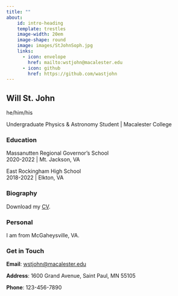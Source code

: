 ```yaml
---
title: ""
about:
    id: intro-heading
    template: trestles
    image-width: 20em
    image-shape: round
    image: images/StJohnSoph.jpg
    links:
      - icon: envelope
        href: mailto:wstjohn@macalester.edu
      - icon: github
        href: https://github.com/wastjohn
---
```


:::{#intro-heading}
## Will St. John

he/him/his 

Undergraduate Physics & Astronomy Student | Macalester College

### Education

Massanutten Regional Governor's School <br>
2020-2022 | Mt. Jackson, VA

East Rockingham High School <br>
2018-2022 | Elkton, VA
:::

### Biography



<i class='bi-download'></i> Download my <a href="https://drive.google.com/file/d/1SSb5GHpL-SbkpGC9tqDC6oh6J_RZxYZh/view?usp=sharinglink" target="_blank">CV</a>.

### Personal

I am from McGaheysville, VA.

### Get in Touch

**Email**: <a href='mailto:wstjohn@macalester.edu'>wstjohn@macalester.edu</a>

**Address**: 1600 Grand Avenue, Saint Paul, MN 55105

**Phone**: 123-456-7890